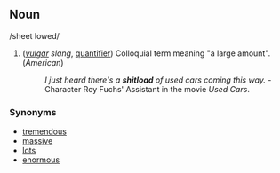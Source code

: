 ==Noun==

/sheet lowed/

#(''[[vulgar]] slang'', [[Wikipedia:quantifier|quantifier]]) Colloquial term meaning "a large amount". (''American'') 
#:''I just heard there's a '''shitload''' of used cars coming this way.'' - Character Roy Fuchs' Assistant in the movie ''Used Cars''.

===Synonyms===
*[[tremendous]]
*[[massive]]
*[[lots]]
*[[enormous]]